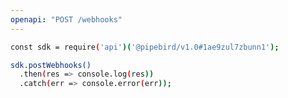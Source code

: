 ```yaml
---
openapi: "POST /webhooks"
---
```


<RequestExample>

```bash Example Request
const sdk = require('api')('@pipebird/v1.0#1ae9zul7zbunn1');

sdk.postWebhooks()
  .then(res => console.log(res))
  .catch(err => console.error(err));
```

</RequestExample>
